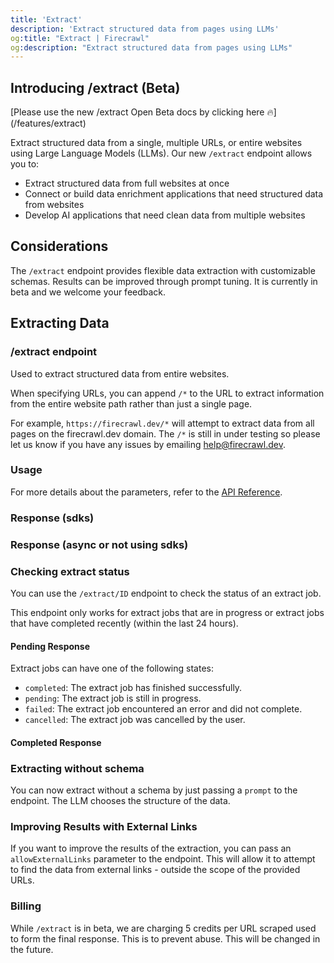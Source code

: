 ```yaml
---
title: 'Extract'
description: 'Extract structured data from pages using LLMs'
og:title: "Extract | Firecrawl"
og:description: "Extract structured data from pages using LLMs"
---
```



## Introducing /extract (Beta)

<Warning>
 [Please use the new /extract Open Beta docs by clicking here 🔥](/features/extract)
</Warning>

Extract structured data from a single, multiple URLs, or entire websites using Large Language Models (LLMs). Our new `/extract` endpoint allows you to:
- Extract structured data from full websites at once
- Connect or build data enrichment applications that need structured data from websites
- Develop AI applications that need clean data from multiple websites

## Considerations

The `/extract` endpoint provides flexible data extraction with customizable schemas. Results can be improved through prompt tuning. It is currently in beta and we welcome your feedback.

## Extracting Data

### /extract endpoint

Used to extract structured data from entire websites.

When specifying URLs, you can append `/*` to the URL to extract information from the entire website path rather than just a single page. 

For example, `https://firecrawl.dev/*` will attempt to extract data from all pages on the firecrawl.dev domain. The `/*` is still in under testing so please let us know if you have any issues by emailing help@firecrawl.dev.

### Usage
<CodeGroup>

<ExtractPython />
<ExtractNode />
<ExtractCURL />

</CodeGroup>

For more details about the parameters, refer to the [API Reference](https://docs.firecrawl.dev/api-reference/endpoint/extract).

### Response (sdks)

<ExtractOutput />

### Response (async or not using sdks)
<ExtractStatusAsync />


### Checking extract status

You can use the `/extract/ID` endpoint to check the status of an extract job.



<Note>This endpoint only works for extract jobs that are in progress or extract jobs that have completed recently (within the last 24 hours). </Note>

<CodeGroup>

<CheckExtractJobCURL />

</CodeGroup>

#### Pending Response
Extract jobs can have one of the following states:
- `completed`: The extract job has finished successfully.
- `pending`: The extract job is still in progress.
- `failed`: The extract job encountered an error and did not complete.
- `cancelled`: The extract job was cancelled by the user.

<ExtractStatusPending />

#### Completed Response

<ExtractStatusDone />



### Extracting without schema

You can now extract without a schema by just passing a `prompt` to the endpoint. The LLM chooses the structure of the data.

<CodeGroup>

<ExtractNoSchemaCURL />

</CodeGroup>


### Improving Results with External Links

If you want to improve the results of the extraction, you can pass an `allowExternalLinks` parameter to the endpoint. This will allow it to attempt to find the data from external links - outside the scope of the provided URLs.


### Billing

While `/extract` is in beta, we are charging 5 credits per URL scraped used to form the final response. This is to prevent abuse. This will be changed in the future.